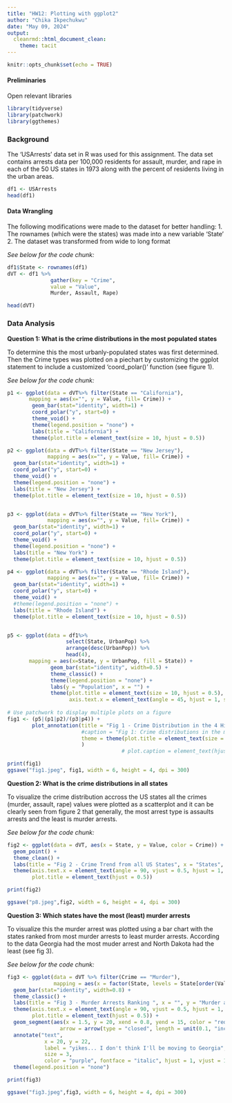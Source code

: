 ```yaml
---
title: "HW12: Plotting with ggplot2"
author: "Chika Ikpechukwu"
date: "May 09, 2024"
output: 
  cleanrmd::html_document_clean:
    theme: tacit
---
```


```r
knitr::opts_chunk$set(echo = TRUE)
```

#### Preliminaries
Open relevant libraries

```r
library(tidyverse)
library(patchwork)
library(ggthemes)
```

### Background

The 'USArrests' data set in R was used for this assignment. The data set contains arrests data per 100,000 residents for assault, murder, and rape in each of the 50 US states in 1973 along with the percent of residents living in the urban areas. 

```r
df1 <- USArrests 
head(df1)
```

#### Data Wrangling 
The following modifications were made to the dataset for better handling:
1.    The rownames (which were the states) was made into a new variable 'State'
2.    The dataset was transformed from wide to long format 

*See below for the code chunk:*

```r
df1$State <- rownames(df1)
dVT <- df1 %>%
              gather(key = "Crime",
              value = "Value",
              Murder, Assault, Rape)

head(dVT)
```

### Data Analysis

**Question 1: What is the crime distributions in the most populated states**

To determine this the most urbanly-populated states was first determined. Then the Crime types was plotted on  a piechart by customizing the ggplot statement to include a customized 'coord_polar()' function (see figure 1).

*See below for the code chunk:*

```r


p1 <- ggplot(data = dVT%>% filter(State == "California"),
       mapping = aes(x="", y = Value, fill= Crime)) +
        geom_bar(stat="identity", width=1) +
        coord_polar("y", start=0) +
        theme_void() + 
        theme(legend.position = "none") +
        labs(title = "California") +
        theme(plot.title = element_text(size = 10, hjust = 0.5))

p2 <- ggplot(data = dVT%>% filter(State == "New Jersey"),
             mapping = aes(x="", y = Value, fill= Crime)) +
  geom_bar(stat="identity", width=1) +
  coord_polar("y", start=0) +
  theme_void() + 
  theme(legend.position = "none") +
  labs(title = "New Jersey") +
  theme(plot.title = element_text(size = 10, hjust = 0.5))


p3 <- ggplot(data = dVT%>% filter(State == "New York"),
             mapping = aes(x="", y = Value, fill= Crime)) +
  geom_bar(stat="identity", width=1) +
  coord_polar("y", start=0) +
  theme_void() + 
  theme(legend.position = "none") +
  labs(title = "New York") +
  theme(plot.title = element_text(size = 10, hjust = 0.5))

p4 <- ggplot(data = dVT%>% filter(State == "Rhode Island"),
             mapping = aes(x="", y = Value, fill= Crime)) +
  geom_bar(stat="identity", width=1) +
  coord_polar("y", start=0) +
  theme_void() + 
  #theme(legend.position = "none") +
  labs(title = "Rhode Island") +
  theme(plot.title = element_text(size = 10, hjust = 0.5))


p5 <- ggplot(data = df1%>%
                   select(State, UrbanPop) %>%
                   arrange(desc(UrbanPop)) %>%
                   head(4),
       mapping = aes(x=State, y = UrbanPop, fill = State)) +
              geom_bar(stat="identity", width=0.5) +
              theme_classic() +
              theme(legend.position = "none") +
              labs(y = "Population", x = "") +
              theme(plot.title = element_text(size = 10, hjust = 0.5),
                    axis.text.x = element_text(angle = 45, hjust = 1, size = 8))
              
# Use patchwork to display multiple plots on a figure
fig1 <- (p5|(p1|p2)/(p3|p4)) + 
        plot_annotation(title = "Fig 1 - Crime Distribution in the 4 Highest Urban Populated States",
                        #caption = "Fig 1: Crime distributions in the most urbanly-populated states",
                        theme = theme(plot.title = element_text(size = 16, hjust = 0.5))
                        )
                                     # plot.caption = element_text(hjust = 0, margin = margin(t = 10))))

print(fig1)
ggsave("fig1.jpeg", fig1, width = 6, height = 4, dpi = 300)


```

**Question 2: What is the crime distributions in all states**

To visualize the crime distribution accross the US states all the crimes (murder, assault, rape) values were plotted as a scatterplot and it can be clearly seen from figure 2 that generally, the most arrest type is assaults arrests and the least is murder arrests.

*See below for the code chunk:*
```r

fig2 <- ggplot(data = dVT, aes(x = State, y = Value, color = Crime)) +
  geom_point() +
  theme_clean() +
  labs(title = "Fig 2 - Crime Trend from all US States", x = "States", y = "") +
  theme(axis.text.x = element_text(angle = 90, vjust = 0.5, hjust = 1, size = 8),
        plot.title = element_text(hjust = 0.5))

print(fig2)

ggsave("p8.jpeg",fig2, width = 6, height = 4, dpi = 300)

```

**Question 3: Which states have the most (least) murder arrests**

To visualize this the murder arrest was plotted using a bar chart with the states ranked from most murder arrests to least murder arrests. According to the data Georgia had the most muder arrest and North Dakota had the least (see fig 3).

*See below for the code chunk:*

```r

fig3 <- ggplot(data = dVT %>% filter(Crime == "Murder"), 
               mapping = aes(x = factor(State, levels = State[order(Value, decreasing = T)]), y = Value)) +
  geom_bar(stat="identity", width=0.8) +
  theme_classic() +
  labs(title = "Fig 3 - Murder Arrests Ranking ", x = "", y = "Murder arrests per 100,000 residents") +
  theme(axis.text.x = element_text(angle = 90, vjust = 0.5, hjust = 1, size = 8),
        plot.title = element_text(hjust = 0.5)) +
  geom_segment(aes(x = 1.5, y = 20, xend = 0.8, yend = 15, color = "red"), 
                 arrow = arrow(type = "closed", length = unit(0.1, "inches"))) +
  annotate("text", 
            x = 20, y = 22, 
            label = "yikes... I don't think I'll be moving to Georgia", 
            size = 3, 
            color = "purple", fontface = "italic", hjust = 1, vjust = 1.5) + 
  theme(legend.position = "none")

print(fig3)

ggsave("fig3.jpeg",fig3, width = 6, height = 4, dpi = 300)

```